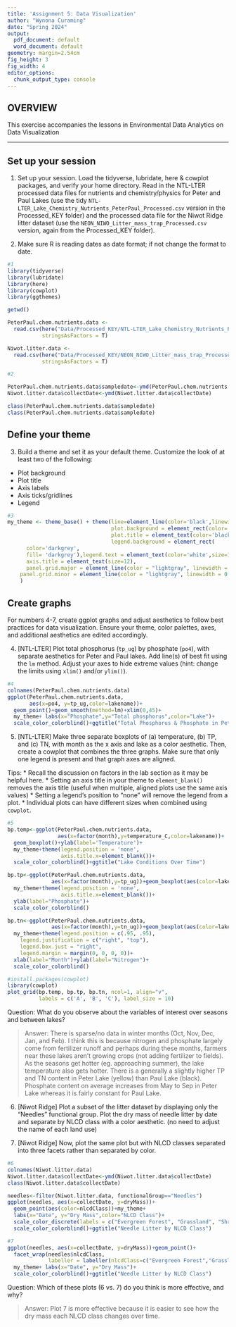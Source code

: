 ```yaml
---
title: 'Assignment 5: Data Visualization'
author: "Wynona Curaming"
date: "Spring 2024"
output:
  pdf_document: default
  word_document: default
geometry: margin=2.54cm
fig_height: 3
fig_width: 4
editor_options:
  chunk_output_type: console
---
```


## OVERVIEW

This exercise accompanies the lessons in Environmental Data Analytics on Data Visualization 

---

## Set up your session 

1. Set up your session. Load the tidyverse, lubridate, here & cowplot packages, and verify your home directory. Read in the NTL-LTER processed data files for nutrients and chemistry/physics for Peter and Paul Lakes (use the tidy `NTL-LTER_Lake_Chemistry_Nutrients_PeterPaul_Processed.csv` version in the Processed_KEY folder) and the processed data file for the Niwot Ridge litter dataset (use the `NEON_NIWO_Litter_mass_trap_Processed.csv` version, again from the Processed_KEY folder). 

2. Make sure R is reading dates as date format; if not change the format to date.

```r
#1 
library(tidyverse)
library(lubridate)
library(here)
library(cowplot)
library(ggthemes)

getwd()

PeterPaul.chem.nutrients.data <- 
  read.csv(here("Data/Processed_KEY/NTL-LTER_Lake_Chemistry_Nutrients_PeterPaul_Processed.csv"),
           stringsAsFactors = T)

Niwot.litter.data <- 
  read.csv(here("Data/Processed_KEY/NEON_NIWO_Litter_mass_trap_Processed.csv"),
           stringsAsFactors = T)

#2 

PeterPaul.chem.nutrients.data$sampledate<-ymd(PeterPaul.chem.nutrients.data$sampledate)
Niwot.litter.data$collectDate<-ymd(Niwot.litter.data$collectDate)

class(PeterPaul.chem.nutrients.data$sampledate)
class(PeterPaul.chem.nutrients.data$sampledate)

```
## Define your theme
3. Build a theme and set it as your default theme. Customize the look of at least two of the following: 
 * Plot background
 * Plot title
 * Axis labels
 * Axis ticks/gridlines
 * Legend

```r
#3
my_theme <- theme_base() + theme(line=element_line(color='black',linewidth=1),
                                 plot.background = element_rect(color='beige', fill='beige'),
                                 plot.title = element_text(color='black', size=12),
                                 legend.background = element_rect(
      color='darkgrey',
      fill= 'darkgrey'),legend.text = element_text(color='white',size=12),
      axis.title = element_text(size=12), 
      panel.grid.major = element_line(color = "lightgray", linewidth = 0.5),
    panel.grid.minor = element_line(color = "lightgray", linewidth = 0.25)
    )
```

## Create graphs
For numbers 4-7, create ggplot graphs and adjust aesthetics to follow best practices for data visualization. Ensure your theme, color palettes, axes, and additional aesthetics are edited accordingly.

4. [NTL-LTER] Plot total phosphorus (`tp_ug`) by phosphate (`po4`), with separate aesthetics for Peter and Paul lakes. Add line(s) of best fit using the `lm` method. Adjust your axes to hide extreme values (hint: change the limits using `xlim()` and/or `ylim()`).

```r
#4 
colnames(PeterPaul.chem.nutrients.data)
ggplot(PeterPaul.chem.nutrients.data, 
       aes(x=po4, y=tp_ug,color=lakename))+
  geom_point()+geom_smooth(method=lm)+xlim(0,45)+
  my_theme+ labs(x="Phosphate",y="Total phosphorus",color="Lake")+
  scale_color_colorblind()+ggtitle("Total Phosphorus & Phosphate in Peter & Paul Lakes")
```


5. [NTL-LTER] Make three separate boxplots of (a) temperature, (b) TP, and (c) TN, with month as the x axis and lake as a color aesthetic. Then, create a cowplot that combines the three graphs. Make sure that only one legend is present and that graph axes are aligned. 

Tips:
* Recall the discussion on factors in the lab section as it may be helpful here. 
* Setting an axis title in your theme to `element_blank()` removes the axis title (useful when multiple, aligned plots use the same axis values)
* Setting a legend's position to "none" will remove the legend from a plot.
* Individual plots can have different sizes when combined using `cowplot`.

```r
#5 
bp.temp<-ggplot(PeterPaul.chem.nutrients.data,
                aes(x=factor(month),y=temperature_C,color=lakename))+
  geom_boxplot()+ylab(label='Temperature')+
  my_theme+theme(legend.position = 'none',
                 axis.title.x=element_blank())+
  scale_color_colorblind()+ggtitle("Lake Conditions Over Time")

bp.tp<-ggplot(PeterPaul.chem.nutrients.data,
              aes(x=factor(month),y=tp_ug))+geom_boxplot(aes(color=lakename))+
  my_theme+theme(legend.position = 'none',
                 axis.title.x=element_blank())+
  ylab(label="Phosphate")+
  scale_color_colorblind()

bp.tn<-ggplot(PeterPaul.chem.nutrients.data,
              aes(x=factor(month),y=tn_ug))+geom_boxplot(aes(color=lakename))+
  my_theme+theme(legend.position = c(.95, .95),
    legend.justification = c("right", "top"),
    legend.box.just = "right",
    legend.margin = margin(0, 0, 0, 0))+
  xlab(label="Month")+ylab(label="Nitrogen")+
  scale_color_colorblind()

#install.packages(cowplot)
library(cowplot)
plot_grid(bp.temp, bp.tp, bp.tn, ncol=1, align="v", 
          labels = c('A', 'B', 'C'), label_size = 10)

```

Question: What do you observe about the variables of interest over seasons and between lakes? 

> Answer: There is sparse/no data in winter months (Oct, Nov, Dec, Jan, and Feb). I think this is because nitrogen and phosphate largely come from fertilizer runoff and perhaps during these months, farmers near these lakes aren't growing crops (not adding fertilizer to fields). As the seasons get hotter (eg. approaching summer), the lake temperature also gets hotter. There is a generally a slightly higher TP and TN content in Peter Lake (yellow) than Paul Lake (black). Phosphate content on average increases from May to Sep in Peter Lake whereas it is fairly constant for Paul Lake.  

6. [Niwot Ridge] Plot a subset of the litter dataset by displaying only the "Needles" functional group. Plot the dry mass of needle litter by date and separate by NLCD class with a color aesthetic. (no need to adjust the name of each land use)

7. [Niwot Ridge] Now, plot the same plot but with NLCD classes separated into three facets rather than separated by color. 

```r
#6
colnames(Niwot.litter.data)
Niwot.litter.data$collectDate<-ymd(Niwot.litter.data$collectDate)
class(Niwot.litter.data$collectDate)

needles<-filter(Niwot.litter.data, functionalGroup=="Needles")
ggplot(needles, aes(x=collectDate, y=dryMass))+
  geom_point(aes(color=nlcdClass))+my_theme+
  labs(x="Date", y="Dry Mass",color="NLCD Class")+
  scale_color_discrete(labels = c("Evergreen Forest", "Grassland", "Shrub"))+
  scale_color_colorblind()+ggtitle("Needle Litter by NLCD Class")

#7
ggplot(needles, aes(x=collectDate, y=dryMass))+geom_point()+
  facet_wrap(needles$nlcdClass, 
             labeller = labeller(nlcdClass=c("Evergreen Forest","Grassland","Shrub")))+
  my_theme+ labs(x="Date", y="Dry Mass")+
  scale_color_colorblind()+ggtitle("Needle Litter by NLCD Class")
```
Question: Which of these plots (6 vs. 7) do you think is more effective, and why? 

> Answer: Plot 7 is more effective because it is easier to see how the dry mass each NLCD class changes over time. 